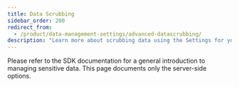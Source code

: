 ```yaml
---
title: Data Scrubbing
sidebar_order: 200
redirect_from:
  - /product/data-management-settings/advanced-datascrubbing/
description: "Learn more about scrubbing data using the Settings for your project and organization."
---
```


Please refer to <PlatformLink to="/data-management/sensitive-data/">the SDK documentation for a general introduction to managing sensitive data</PlatformLink>. This page documents only the server-side options.

<PageGrid />
